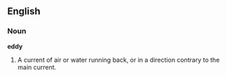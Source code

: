 ==English==

===Noun===

'''eddy'''

#A current of air or water running back, or in a direction contrary to the main current.